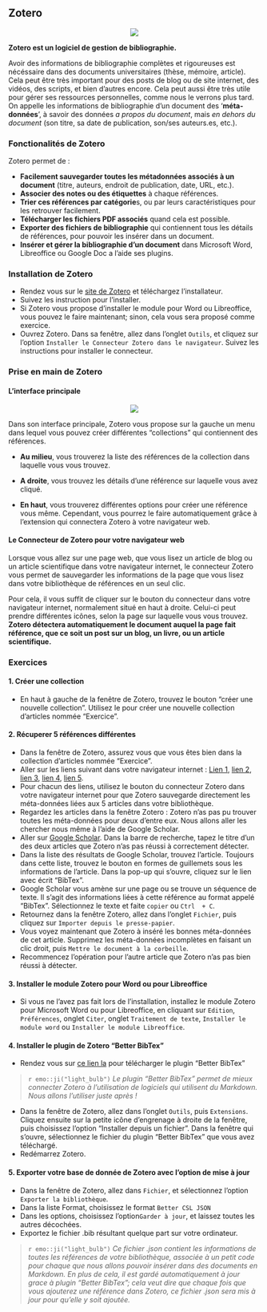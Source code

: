 ## Zotero

<center>
![](./imgs/zotero_logo.png)
</center>

**Zotero est un logiciel de gestion de bibliographie.**

Avoir des informations de bibliographie complètes et rigoureuses est nécéssaire dans des documents universitaires (thèse, mémoire, article). Cela peut être très important pour des posts de blog ou de site internet, des vidéos, des scripts, et bien d'autres encore. Cela peut aussi être très utile pour gérer ses ressources personnelles, comme nous le verrons plus tard. On appelle les informations de bibliographie d'un document des '**méta-données**', à savoir des données *a propos du document*, mais *en dehors du document* (son titre, sa date de publication, son/ses auteurs.es, etc.).

### Fonctionalités de Zotero 

Zotero permet de :

- **Facilement sauvegarder toutes les métadonnées associés à un document** (titre, auteurs, endroit de publication, date, URL, etc.).
- **Associer des notes ou des étiquettes** à chaque références.
- **Trier ces références par catégorie**s, ou par leurs caractéristiques pour les retrouver facilement.
- **Télécharger les fichiers PDF associés** quand cela est possible.
- **Exporter des fichiers de bibliographie** qui contiennent tous les détails de références, pour pouvoir les insérer dans un document.
- **Insérer et gérer la bibliographie d'un document** dans Microsoft Word, Libreoffice ou Google Doc a l'aide ses plugins.

### Installation de Zotero

- Rendez vous sur le [site de Zotero](https://www.zotero.org/) et téléchargez l'installateur.
- Suivez les instruction pour l'installer.
- Si Zotero vous propose d'installer le module pour Word ou Libreoffice, vous pouvez le faire maintenant; sinon, cela vous sera proposé comme exercice.
- Ouvrez Zotero. Dans sa fenêtre, allez dans l'onglet `Outils`, et cliquez sur l'option `Installer le Connecteur Zotero dans le navigateur`. Suivez les instructions pour installer le connecteur.

### Prise en main de Zotero

#### L'interface principale

<center>
![](./imgs/Zotero_interface.jpg)
</center>

Dans son interface principale, Zotero vous propose sur la gauche un menu dans lequel vous pouvez créer différentes "collections" qui contiennent des références.

- **Au milieu**, vous trouverez la liste des références de la collection dans laquelle vous vous trouvez.

- **A droite**, vous trouvez les détails d'une référence sur laquelle vous avez cliqué.

- **En haut**, vous trouverez différentes options pour créer une référence vous même. Cependant, vous pourrez le faire automatiquement grâce à l'extension qui connectera Zotero à votre navigateur web.

#### Le Connecteur de Zotero pour votre navigateur web

Lorsque vous allez sur une page web, que vous lisez un article de blog ou un article scientifique dans votre navigateur internet, le connecteur Zotero vous permet de sauvegarder les informations de la page que vous lisez dans votre bibliothèque de références en un seul clic.

Pour cela, il vous suffit de cliquer sur le bouton du connecteur dans votre navigateur internet, normalement situé en haut à droite. Celui-ci peut prendre différentes icônes, selon la page sur laquelle vous vous trouvez. **Zotero détectera automatiquement le document auquel la page fait référence, que ce soit un post sur un blog, un livre, ou un article scientifique.**

### Exercices

#### 1. Créer une collection

- En haut à gauche de la fenêtre de Zotero, trouvez le bouton "créer une nouvelle collection". Utilisez le pour créer une nouvelle collection d'articles nommée "Exercice".

#### 2. Récuperer 5 références différentes

- Dans la fenêtre de Zotero, assurez vous que vous êtes bien dans la collection d'articles nommée "Exercice".
- Aller sur les liens suivant dans votre navigateur internet : [Lien 1](https://pubsonline.informs.org/doi/abs/10.1287/mnsc.1060.0560), [lien 2](https://www.sciencedirect.com/science/article/abs/pii/S0164121202000651), [lien 3](https://www.jstor.org/stable/25148740?seq=1#metadata_info_tab_contents), [lien 4](http://adaptknowledge.com/wp-content/uploads/rapidintake/PI_CL/media/InnArticle.pdf), [lien 5](https://opencommons.uconn.edu/libr_pubs/7/).
- Pour chacun des liens, utilisez le bouton du connecteur Zotero dans votre navigateur internet pour que Zotero sauvegarde directement les méta-données liées aux 5 articles dans votre bibliothèque.
- Regardez les articles dans la fenêtre Zotero : Zotero n'as pas pu trouver toutes les méta-données pour deux d'entre eux. Nous allons aller les chercher nous même à l'aide de Google Scholar.
- Aller sur [Google Scholar](https://scholar.google.ca/). Dans la barre de recherche, tapez le titre d'un des deux articles que Zotero n'as pas réussi à correctement détecter.
- Dans la liste des résultats de Google Scholar, trouvez l'article. Toujours dans cette liste, trouvez le bouton en formes de guillemets sous les informations de l'article. Dans la pop-up qui s'ouvre, cliquez sur le lien avec écrit "BibTex".
- Google Scholar vous amène sur une page ou se trouve un séquence de texte. Il s'agit des informations liées à cette référence au format appelé "BibTex". Sélectionnez le texte et faite `copier` ou `Ctrl  + C`.
- Retournez dans la fenêtre Zotero, allez dans l'onglet `Fichier`, puis cliquez sur `Importer depuis le presse-papier`.
- Vous voyez maintenant que Zotero à inséré les bonnes méta-données de cet article. Supprimez les méta-données incomplètes en faisant un clic droit, puis `Mettre le document à la corbeille`.
- Recommencez l'opération pour l'autre article que Zotero n'as pas bien réussi à détecter.

#### 3. Installer le module Zotero pour Word ou pour Libreoffice

- Si vous ne l'avez pas fait lors de l'installation, installez le module Zotero pour Microsoft Word ou pour Libreoffice, en cliquant sur `Edition`, `Préférences`, onglet `Citer`, onglet `Traitement de texte`, `Installer le module word` ou `Installer le module Libreoffice`.

#### 4. Installer le plugin de Zotero "Better BibTex"

- Rendez vous sur [ce lien la](https://github.com/retorquere/zotero-better-bibtex/releases/download/v5.4.7/zotero-better-bibtex-5.4.7.xpi) pour télécharger le plugin "Better BibTex"

> `r emo::ji("light_bulb")`  *Le plugin "Better BibTex" permet de mieux connecter Zotero à l'utilisation de logiciels qui utilisent du Markdown. Nous allons l'utiliser juste après !*

- Dans la fenêtre de Zotero, allez dans l'onglet `Outils`, puis `Extensions`. Cliquez ensuite sur la petite icône d'engrenage à droite de la fenêtre, puis choisissez l'option "Installer depuis un fichier". Dans la fenêtre qui s'ouvre, sélectionnez le fichier du plugin "Better BibTex" que vous avez téléchargé.
- Redémarrez Zotero.

#### 5. Exporter votre base de donnée de Zotero avec l'option de mise à jour

- Dans la fenêtre de Zotero, allez dans `Fichier`, et sélectionnez l'option `Exporter la bibliothèque`.
- Dans la liste Format, choisissez le format `Better CSL JSON`
- Dans les options, choisissez l'option` Garder à jour`, et laissez toutes les autres décochées.
- Exportez le fichier .bib résultant quelque part sur votre ordinateur.

> `r emo::ji("light_bulb")`  *Ce fichier .json contient les informations de toutes les références de votre bibliothèque, associée à un petit code pour chaque que nous allons pouvoir insérer dans des documents en Markdown. En plus de cela, il est gardé automatiquement à jour grace à plugin "Better BibTex"; cela veut dire que chaque fois que vous ajouterez une référence dans Zotero, ce fichier .json sera mis à jour pour qu'elle y soit ajoutée.*
